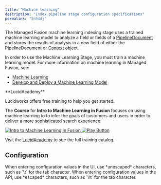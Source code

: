 ```yaml
---
title: "Machine learning"
description: "Index pipeline stage configuration specifications"
permalink: "5nh4dj"
---
```


The Managed Fusion machine learning indexing stage uses a trained machine learning model to analyze a field or fields of a [PipelineDocument](/fusion-pipeline-javadocs/5.9/?com/lucidworks/apollo/common/pipeline/PipelineDocument.html) and stores the results of analysis in a new field of either the PipelineDocument or [Context](/fusion-pipeline-javadocs/5.9/?com/lucidworks/apollo/common/pipeline/Context.html) object.

In order to use the Machine Learning Stage, you must train a machine learning model. For more information on machine learning in Managed Fusion, see:

* [Machine Learning](/managed-fusion/5.9/d0ujzr/machine-learning)
* [Develop and Deploy a Machine Learning Model](/how-to/5yl6sw/develop-and-deploy-a-machine-learning-model)

<Note>
**LucidAcademy**

Lucidworks offers free training to help you get started.

The **Course** for **Intro to Machine Learning in Fusion** focuses on using machine learning to to infer the goals of customers and users in order to deliver a more sophisticated search experience:

<Frame>
  <a href="https://academy.lucidworks.com/intro-to-machine-learning-in-fusion" target="_blank">
    <div class="note-image-wrapper">
      <img noZoom src="/assets/images/training-covers/intro-to-machine-learning.jpg" alt="Intro to Machine Learning in Fusion" class="note-image" />
      <img noZoom src="/images/play-btn.svg" alt="Play Button" class="note-image-overlay" />
    </div>
  </a>
</Frame>


Visit the [LucidAcademy](https://academy.lucidworks.com) to see the full training catalog.

</Note>

## Configuration

<Tip>
When entering configuration values in the UI, use *unescaped* characters, such as `\t` for the tab character. When entering configuration values in the API, use *escaped* characters, such as `\\t` for the tab character.
</Tip>


<SchemaParamFields schema={schema}/>